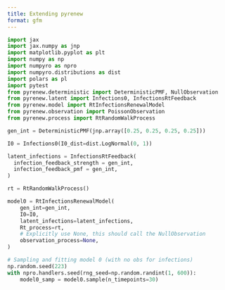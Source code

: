 ```yaml
---
title: Extending pyrenew
format: gfm
---
```


```python
import jax
import jax.numpy as jnp
import matplotlib.pyplot as plt
import numpy as np
import numpyro as npro
import numpyro.distributions as dist
import polars as pl
import pytest
from pyrenew.deterministic import DeterministicPMF, NullObservation
from pyrenew.latent import Infections0, InfectionsRtFeedback
from pyrenew.model import RtInfectionsRenewalModel
from pyrenew.observation import PoissonObservation
from pyrenew.process import RtRandomWalkProcess

gen_int = DeterministicPMF(jnp.array([0.25, 0.25, 0.25, 0.25]))

I0 = Infections0(I0_dist=dist.LogNormal(0, 1))

latent_infections = InfectionsRtFeedback(
  infection_feedback_strength = gen_int,
  infection_feedback_pmf = gen_int,
)

rt = RtRandomWalkProcess()

model0 = RtInfectionsRenewalModel(
    gen_int=gen_int,
    I0=I0,
    latent_infections=latent_infections,
    Rt_process=rt,
    # Explicitly use None, this should call the NullObservation
    observation_process=None,
)

# Sampling and fitting model 0 (with no obs for infections)
np.random.seed(223)
with npro.handlers.seed(rng_seed=np.random.randint(1, 600)):
    model0_samp = model0.sample(n_timepoints=30)
```
